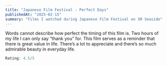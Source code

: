 ```yaml
---
title: "Japanese Film Festival - Perfect Days"
publishedAt: "2025-02-15"
summary: "Films I watched during Japanese Film Festival on SM Seaside"
---
```


Words cannot describe how perfect the timing of this film is. Two hours of my life I can only say “thank you” for. This film serves as a reminder that there is great value in life. There’s a lot to appreciate and there’s so much admirable beauty in everyday life.

```jsx
Rating: 4.5/5
```


